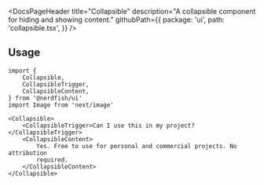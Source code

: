 <DocsPageHeader
	title="Collapsible"
	description="A collapsible component for hiding and showing content."
	githubPath={{
		package: 'ui',
		path: 'collapsible.tsx',
	}}
/>

<ComponentExample src="/src/app/docs/components/collapsible/example.tsx">
	<CollapsibleExample />
</ComponentExample>

## Usage

```tsx
import {
	Collapsible,
	CollapsibleTrigger,
	CollapsibleContent,
} from '@nerdfish/ui'
import Image from 'next/image'
```

```tsx
<Collapsible>
	<CollapsibleTrigger>Can I use this in my project?</CollapsibleTrigger>
	<CollapsibleContent>
		Yes. Free to use for personal and commercial projects. No attribution
		required.
	</CollapsibleContent>
</Collapsible>
```
